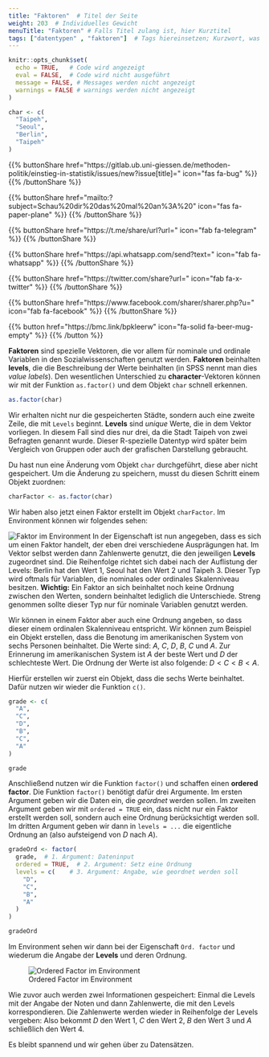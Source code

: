 ```yaml
---
title: "Faktoren"  # Titel der Seite
weight: 203  # Individuelles Gewicht 
menuTitle: "Faktoren" # Falls Titel zulang ist, hier Kurztitel
tags: ["datentypen" , "faktoren"]  # Tags hiereinsetzen; Kurzwort, was auf der Seite passsiert
---
```

```r
knitr::opts_chunk$set(
  echo = TRUE,   # Code wird angezeigt
  eval = FALSE,  # Code wird nicht ausgeführt
  message = FALSE, # Messages werden nicht angezeigt
  warnings = FALSE # warnings werden nicht angezeigt
)

char <- c(
  "Taipeh", 
  "Seoul",
  "Berlin",
  "Taipeh"
)
```

{{% buttonShare href=\"https\:\/\/gitlab.ub.uni-giessen.de\/methoden-politik\/einstieg-in-statistik\/issues\/new?issue[title]=\" icon=\"fas fa-bug\" %}} {{% /buttonShare %}} 

{{% buttonShare href=\"mailto\:?subject=Schau\%20dir\%20das\%20mal\%20an\%3A\%20\" icon=\"fas fa-paper-plane\" %}} {{% /buttonShare %}}

{{% buttonShare href=\"https\:\/\/t.me\/share\/url?url=\" icon=\"fab fa-telegram\" %}} {{% /buttonShare %}}

{{% buttonShare href=\"https\:\/\/api.whatsapp.com\/send?text=\" icon=\"fab fa-whatsapp\" %}} {{% /buttonShare %}}

{{% buttonShare href=\"https\:\/\/twitter.com\/share?url=\" icon=\"fab fa-x-twitter\" %}} {{% /buttonShare %}}

{{% buttonShare href=\"https\:\/\/www.facebook.com\/sharer\/sharer.php?u=\" icon=\"fab fa-facebook\" %}} {{% /buttonShare %}}

{{% button href=\"https\:\/\/bmc.link\/bpkleerw\" icon=\"fa-solid fa-beer-mug-empty\" %}} {{% /button %}}

**Faktoren** sind spezielle Vektoren, die vor allem für nominale und ordinale Variablen in den Sozialwissenschaften genutzt werden. **Faktoren** beinhalten **levels**, die die Beschreibung der Werte beinhalten (in SPSS nennt man dies *value labels*). Den wesentlichen Unterschied zu **character**-Vektoren können wir mit der Funktion `as.factor()` und dem Objekt `char` schnell erkennen. 

```r
as.factor(char)
```

Wir erhalten nicht nur die gespeicherten Städte, sondern auch eine zweite Zeile, die mit `Levels` beginnt. **Levels** sind *unique* Werte, die in dem Vektor vorliegen. In diesem Fall sind dies nur drei, da die Stadt Taipeh von zwei Befragten genannt wurde. Dieser R-spezielle Datentyp wird später beim Vergleich von Gruppen oder auch der grafischen Darstellung gebraucht. 

Du hast nun eine Änderung vom Objekt `char` durchgeführt, diese aber nicht gespeichert. Um die Änderung zu speichern, musst du diesen Schritt einem Objekt zuordnen:
```r
charFactor <- as.factor(char)
```

Wir haben also jetzt einen Faktor erstellt im Objekt `charFactor`. Im Environment können wir folgendes sehen:
 
![Faktor im Environment](../img/faktor1.png)
In der Eigenschaft ist nun angegeben, dass es sich um einen Faktor handelt, der eben drei verschiedene Ausprägungen hat. Im Vektor selbst werden dann Zahlenwerte genutzt, die den jeweiligen **Levels** zugeordnet sind. Die Reihenfolge richtet sich dabei nach der Auflistung der Levels: Berlin hat den Wert $1$, Seoul hat den Wert $2$ und Taipeh $3$. Dieser Typ wird oftmals für Variablen, die nominales oder ordinales Skalenniveau besitzen. **Wichtig:** Ein Faktor an sich beinhaltet noch keine Ordnung zwischen den Werten, sondern beinhaltet lediglich die Unterschiede. Streng genommen sollte dieser Typ nur für nominale Variablen genutzt werden.

Wir können in einem Faktor aber auch eine Ordnung angeben, so dass dieser einem ordinalen Skalenniveau entspricht. Wir können zum Beispiel ein Objekt erstellen, dass die Benotung im amerikanischen System von sechs Personen beinhaltet. Die Werte sind: $A$, $C$, $D$, $B$, $C$ und $A$. Zur Erinnerung im amerikanischen System ist $A$ der beste Wert und $D$ der schlechteste Wert. Die Ordnung der Werte ist also folgende: $D < C < B < A$.

Hierfür erstellen wir zuerst ein Objekt, dass die sechs Werte beinhaltet. Dafür nutzen wir wieder die Funktion `c()`. 

```r
grade <- c(
  "A",
  "C",
  "D",
  "B",
  "C", 
  "A"
)

grade
```

Anschließend nutzen wir die Funktion `factor()` und schaffen einen **ordered factor**. Die Funktion `factor()` benötigt dafür drei Argumente. Im ersten Argument geben wir die Daten ein, die *geordnet* werden sollen. Im zweiten Argument geben wir mit `ordered = TRUE` ein, dass nicht nur ein Faktor erstellt werden soll, sondern auch eine Ordnung berücksichtigt werden soll. Im dritten Argument geben wir dann in `levels = ...` die eigentliche Ordnung an (also aufsteigend von $D$ nach $A$).

```r
gradeOrd <- factor(
  grade,  # 1. Argument: Dateninput
  ordered = TRUE,  # 2. Argument: Setz eine Ordnung
  levels = c(    # 3. Argument: Angabe, wie geordnet werden soll
    "D",
    "C",
    "B",
    "A"
  )
)

gradeOrd

```

Im Environment sehen wir dann bei der Eigenschaft `Ord. factor` und wiederum die Angabe der **Levels** und deren Ordnung. 

![Ordered Factor im Environment](../img/faktor2.png)

Wie zuvor auch werden zwei Informationen gespeichert: Einmal die Levels mit der Angabe der Noten und dann Zahlenwerte, die mit den Levels korrespondieren. Die Zahlenwerte werden wieder in Reihenfolge der Levels vergeben: Also bekommt $D$ den Wert $1$, $C$ den Wert $2$, $B$ den Wert $3$ und $A$ schließlich den Wert $4$.

Es bleibt spannend und wir gehen über zu Datensätzen.